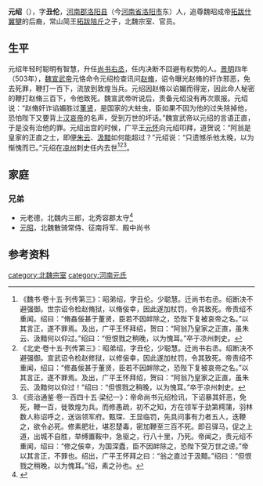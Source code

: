 '''元绍'''（{{bd|？||？|catIdx=y}}），字'''丑伦'''，[[河南郡|河南郡]][[洛阳县|洛阳县]]（今[[河南省|河南省]][[洛阳市|洛阳市]]东）人，追尊魏昭成帝[[拓跋什翼犍|拓跋什翼犍]]的后裔，常山简王[[拓跋陪斤|拓跋陪斤]]之子，北魏宗室、官员。

==生平==
元绍年轻时聪明有智慧，升任[[尚书右丞|尚书右丞]]，任内决断不回避有权势的人。[[景明|景明]]四年（503年），[[魏宣武帝|魏宣武帝]]元恪命令元绍检查讯问[[赵脩|赵脩]]，诏令曝光赵脩的奸诈邪恶，免去死罪，鞭打一百下，流放到敦煌当兵。元绍因赵脩以谄媚而得宠，因此命人秘密的鞭打赵脩三百下，令他致死。魏宣武帝听说后，责备元绍没有再次禀报。元绍说：“赵脩奸诈谄媚胜过[[董贤|董贤]]，是国家的大蛀虫，臣如果不因为他的过失除掉他，恐怕陛下又要背上[[汉哀帝|汉哀帝]]的名声，受到万世的坏话。”魏宣武帝以元绍的言语正直，于是没有治他的罪。元绍出宫的时候，广平王[[元怀|元怀]]向元绍叩拜，道贺说：“阿翁是皇家的正直之士，即便[[朱云|朱云]]、[[汲黯|汲黯]]如何能超过？”元绍说：“只遗憾杀他太晚，以为惭愧而已。”元绍在[[凉州|凉州]]刺史任内去世<ref>《魏书·卷十五·列传第三》：昭弟绍，字丑伦。少聪慧。迁尚书右丞。绍断决不避强御。世宗诏令检赵脩狱，以脩佞幸，因此遂加杖罚，令其致死。帝责绍不重闻。绍曰：“脩姦佞甚于董贤，臣若不因衅除之，恐陛下复被哀帝之名。”以其言正，遂不罪焉。及出，广平王怀拜绍，贺曰：“阿翁乃皇家之正直，虽朱云、汲黯何以仰过。”绍曰：“但恨戮之稍晚，以为愧耳。”卒于凉州刺史。</ref><ref>《北史·卷十五·列传第三》：昭弟绍，字丑伦，少聪慧。迁尚书右丞。绍断决不避强御。宣武诏令检赵修狱，以修佞幸，因此遂加杖罚，令其致死。帝责绍不重闻，绍曰：“修姦佞甚于董贤，臣若不因衅除之，恐陛下复被哀帝之名。”以其言正，遂不罪焉。及出，广平王怀拜绍，贺曰：“阿翁乃皇家之正直，虽朱云、汲黯何以仰过！”绍曰：“但恨戮之稍晚，以为愧耳。”卒于凉州刺史。</ref><ref>《资治通鉴·卷一百四十五·梁纪一》：帝命尚书元绍检讯，下诏暴其奸恶，免死，鞭一百，徙敦煌为兵。而修愚疏，初不之知，方在领军于劲第樗蒲，羽林数人称诏呼之，送诣领军府。甄琛、王显临罚，先具问事有力者五人，迭鞭之，欲令必死。修素肥壮，堪忍楚毒，密加鞭至三百不死。即召驿马，促之上道，出城不自胜，举缚置鞍中，急驱之，行八十里，乃死。帝闻之，责元绍不重闻，绍曰：“修之佞幸，为国深蠹，臣不因衅除之，恐陛下受万世之谤。”帝以其言正，不罪也。绍出，广平王怀拜之曰：“翁之直过于汲黯。”绍曰：“但恨戮之稍晚，以为愧耳。”绍，素之孙也。</ref>。

==家庭==
===兄弟===
*元老德，北魏内三郎，北秀容郡太守<ref>{{Cite book | author = 西安市文物稽查队编| title = 《西安新获墓志集萃》 | location =北京市 | publisher = 文物出版社 | date=2016年2月  | pages =18-19 |ISBN =978-7-5010-4477-1| accessdate = 2017-02-01 | url = | language= zh-hant| quote = }}</ref>
*[[元昭_(殿中尚书)|元昭]]，北魏散骑常侍、征南将军、殿中尚书

==参考资料==
{{reflist}}

[[category:北魏宗室|category:北魏宗室]]
[[category:河南元氏|category:河南元氏]]